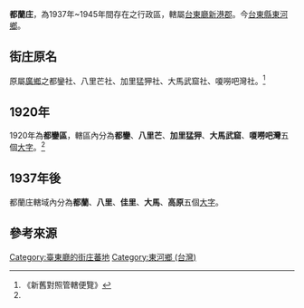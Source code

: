 <noinclude>{{NoteTA|1=zh-hans:庄; zh-hant:庄;}}</noinclude>
'''都蘭庄'''，為1937年~1945年間存在之行政區，轄屬[[臺東廳|台東廳]][[新港郡|新港郡]]。今[[臺東縣|台東縣]][[東河鄉_(臺灣)|東河鄉]]。

==街庄原名==
原屬[[廣鄉|廣鄉]]之都鑾社、八里芒社、加里猛狎社、大馬武窟社、嗄嘮吧灣社。<ref name="#1">《新舊對照管轄便覽》</ref>

==1920年==
1920年為'''都鑾區'''，轄區內分為'''都鑾'''、'''八里芒'''、'''加里猛狎'''、'''大馬武窟'''、'''嗄嘮吧灣'''五個[[大字_(行政區劃)|大字]]。<ref name="#1"/>

==1937年後==
都蘭庄轄域內分為'''都蘭'''、'''八里'''、'''佳里'''、'''大馬'''、'''高原'''五個[[大字_(行政區劃)|大字]]。

== 參考來源 ==
{{reflist}}

{{新港郡}}
{{台東廳}}

[[Category:臺東廳的街庄蕃地|Category:臺東廳的街庄蕃地]]
[[Category:東河鄉_(台灣)|Category:東河鄉 (台灣)]]